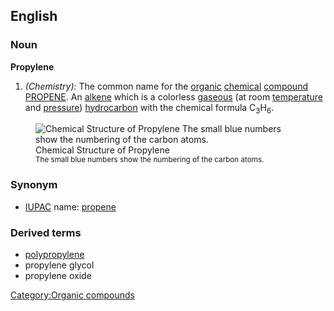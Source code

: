 ==English==

===Noun===
'''Propylene'''
#''(Chemistry):'' The common name for the [[organic]] [[chemical]] [[compound]] [[Propene|PROPENE]].  An [[alkene]] which is a colorless [[gaseous]] (at room [[temperature]] and [[pressure]]) [[hydrocarbon]] with the chemical formula C<sub>3</sub>H<sub>6</sub>.

[[Image:Propylene.PNG|frame|right|Chemical Structure of Propylene<br><small>The small blue numbers show the numbering of the carbon atoms.</small>]]

===Synonym===

*[[IUPAC]] name: [[propene]]

===Derived terms===
*[[polypropylene]]
*propylene glycol
*propylene oxide


[[Category:Organic compounds]]